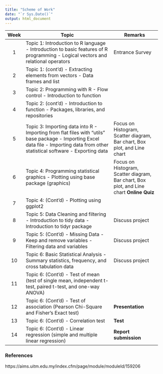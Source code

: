 ```yaml
---
title: "Scheme of Work"
date: "`r Sys.Date()`"
output: html_document
---
```




| **Week** | **Topic**                                                                                                                                                                           | **Remarks**                                                                               |
|:--------:|-------------------------------------------------------------------------------------------------------------------------------------------------------------------------------------|-------------------------------------------------------------------------------------------|
| 1        | Topic 1: Introduction to R language - Introduction to basic features of R programming - Logical vectors and relational operators                                                    |    Entrance Survey                                                                        |
| 2        |  Topic 1: (cont’d)  - Extracting elements from vectors  - Data frames and list                                                                                                      |                                                                                           |
| 3        |    Topic 2: Programming with R    - Flow control    - Introduction to function                                                                                                      |                                                                                           |
| 4        |    Topic 2: (cont’d)    - Introduction to function    - Packages, libraries, and repositories                                                                                       |                                                                                           |
| 5        | Topic 3: Importing data into R  - Importing from flat files with “utils” base package - Importing Excel data file - Importing data from other statistical software - Exporting data |    Focus on Histogram, Scatter diagram, Bar chart, Box plot, and Line chart               |
| 6        |    Topic 4: Programming statistical graphics    - Plotting using base package (graphics)                                                                                            | Focus on Histogram, Scatter diagram, Bar chart, Box plot, and Line chart  **Online Quiz** |
| 7        |    Topic 4: (Cont’d)    - Plotting using ggplot2                                                                                                                                    |                                                                                           |
| 8        | Topic 5: Data Cleaning and filtering  - Introduction to tidy data - Introduction to tidyr package                                                                                   |    Discuss project                                                                        |
| 9        |    Topic 5: (Cont’d)    - Missing Data    - Keep and remove variables    - Filtering data and variables                                                                             |    Discuss project                                                                        |
| 10       | Topic 6: Basic Statistical Analysis  - Summary statistics, frequency, and cross tabulation data                                                                                     |    Discuss project                                                                        |
| 11       |    Topic 6: (Cont’d)    - Test of mean (test of single mean, independent t-test, paired t-test, and one-way ANOVA)                                                                  |                                                                                           |
| 12       |    Topic 6: (Cont’d)  - Test of association (Pearson Chi-Square and Fisher’s Exact test)                                                                                            | **Presentation**                                                                          |
| 13       |   Topic 6: (Cont’d)    - Correlation test                                                                                                                                           | **Test**                                                                                  |
| 14       |   Topic 6: (Cont’d)    - Linear regression (simple and multiple linear regression)                                                                                                  | **Report submission**                                                                     |


### References

https://aims.uitm.edu.my/index.cfm/page/module/moduleId/159206

